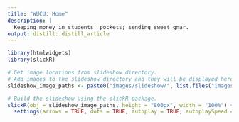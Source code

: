 ```yaml
---
title: "WUCU: Home"
description: | 
  Keeping money in students' pockets; sending sweet gnar.
output: distill::distill_article
---
```


```r
library(htmlwidgets)
library(slickR)

# Get image locations from slideshow directory.
# Add images to the slideshow directory and they will be displayed here.
slideshow_image_paths <- paste0("images/slideshow/", list.files("images/slideshow"))

# Build the slideshow using the slickR package.
slickR(obj = slideshow_image_paths, height = "800px", width = "100%") + 
  settings(arrows = TRUE, dots = TRUE, autoplay = TRUE, autoplaySpeed = 3000, adaptiveHeight = FALSE)
```